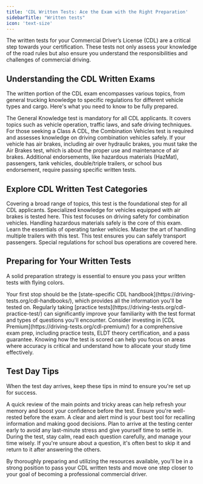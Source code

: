```yaml
---
title: 'CDL Written Tests: Ace the Exam with the Right Preparation'
sidebarTitle: "Written tests"
icon: 'text-size'
---
```


The written tests for your Commercial Driver’s License (CDL) are a critical step towards your certification. These tests not only assess your knowledge of the road rules but also ensure you understand the responsibilities and challenges of commercial driving.

## Understanding the CDL Written Exams

The written portion of the CDL exam encompasses various topics, from general trucking knowledge to specific regulations for different vehicle types and cargo. Here's what you need to know to be fully prepared.

<AccordionGroup>

<Accordion title="General Knowledge Test">
The General Knowledge test is mandatory for all CDL applicants. It covers topics such as vehicle operation, traffic laws, and safe driving techniques.
</Accordion>

<Accordion title="Combination Vehicles Test">
For those seeking a Class A CDL, the Combination Vehicles test is required and assesses knowledge on driving combination vehicles safely.
</Accordion>

<Accordion title="Air Brakes Test">
If your vehicle has air brakes, including air over hydraulic brakes, you must take the Air Brakes test, which is about the proper use and maintenance of air brakes.
</Accordion>

<Accordion title="Special Endorsement Tests">
Additional endorsements, like hazardous materials (HazMat), passengers, tank vehicles, double/triple trailers, or school bus endorsement, require passing specific written tests.
</Accordion>

</AccordionGroup>

## Explore CDL Written Test Categories
<CardGroup cols={2}>
  <Card title="General Knowledge" icon="book-open" href="/essentials/written-tests/general-knowledge">
    Covering a broad range of topics, this test is the foundational step for all CDL applicants.
  </Card>
  <Card title="Air Brakes" icon="wind" href="/essentials/written-tests/air-brakes">
    Specialized knowledge for vehicles equipped with air brakes is tested here.
  </Card>
  <Card title="Combination" icon="circles-overlap" href="/essentials/written-tests/combination">
    This test focuses on driving safety for combination vehicles.
  </Card>
  <Card title="HazMat" icon="radiation" href="/essentials/written-tests/hazmat">
    Handling hazardous materials safely is the core of this exam.
  </Card>
  <Card title="Tanker" icon="gas-pump" href="/essentials/written-tests/tankers">
    Learn the essentials of operating tanker vehicles.
  </Card>
  <Card title="Doubles/Triples" icon="truck" href="/essentials/written-tests/doubles-triples">
    Master the art of handling multiple trailers with this test.
  </Card>
  <Card title="Passenger" icon="bus" href="/essentials/written-tests/passenger">
    This test ensures you can safely transport passengers.
  </Card>
  <Card title="School Bus" icon="school" href="/essentials/written-tests/school-bus">
    Special regulations for school bus operations are covered here.
  </Card>
</CardGroup>


## Preparing for Your Written Tests

A solid preparation strategy is essential to ensure you pass your written tests with flying colors.

<AccordionGroup>

<Accordion title="Study the CDL Handbook">
Your first stop should be the [state-specific CDL handbook](https://driving-tests.org/cdl-handbooks/), which provides all the information you'll be tested on.
</Accordion>

<Accordion title="Take Practice Tests">
Regularly taking [practice tests](https://driving-tests.org/cdl-practice-test/) can significantly improve your familiarity with the test format and types of questions you'll encounter.
</Accordion>

<Accordion title="Use Premium Study Resources">
Consider investing in [CDL Premium](https://driving-tests.org/cdl-premium/) for a comprehensive exam prep, including practice tests, ELDT theory certification, and a pass guarantee.
</Accordion>

<Accordion title="Understand the Scoring System">
Knowing how the test is scored can help you focus on areas where accuracy is critical and understand how to allocate your study time effectively.
</Accordion>

</AccordionGroup>

## Test Day Tips

When the test day arrives, keep these tips in mind to ensure you're set up for success.

<AccordionGroup>

<Accordion title="Review Key Concepts">
A quick review of the main points and tricky areas can help refresh your memory and boost your confidence before the test.
</Accordion>

<Accordion title="Get Adequate Rest">
Ensure you're well-rested before the exam. A clear and alert mind is your best tool for recalling information and making good decisions.
</Accordion>

<Accordion title="Arrive Early">
Plan to arrive at the testing center early to avoid any last-minute stress and give yourself time to settle in.
</Accordion>

<Accordion title="Stay Calm and Focused">
During the test, stay calm, read each question carefully, and manage your time wisely. If you're unsure about a question, it's often best to skip it and return to it after answering the others.
</Accordion>

</AccordionGroup>

By thoroughly preparing and utilizing the resources available, you'll be in a strong position to pass your CDL written tests and move one step closer to your goal of becoming a professional commercial driver.
